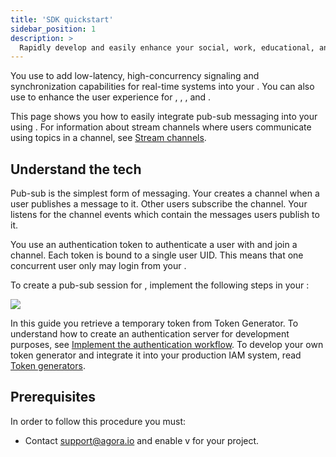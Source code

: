 ```yaml
---
title: 'SDK quickstart'
sidebar_position: 1
description: >
  Rapidly develop and easily enhance your social, work, educational, and IoT apps.
---
```




You use <Vg k="MESS_SDK" /> to add low-latency, high-concurrency signaling and
synchronization capabilities for real-time systems into your <Vpl k="CLIENT" />. You can also use <Vg k="SIG" /> to
enhance the user experience for <Vg k="VIDEO" />, <Vg k="AUDIO" />,  <Vg k="ILS" />, and <Vg k="BS" />.

This page shows you how to easily integrate pub-sub messaging into your <Vpl k="CLIENT" /> using <Vg
k="MESS_SDK" />. For information about stream channels where users communicate using topics in a channel, see [Stream
channels](/en/signaling/develop/stream-channel).

## Understand the tech

Pub-sub is the simplest form of messaging. Your <Vpl k="CLIENT" /> creates a channel when a user publishes a message to
it. Other users subscribe the channel. Your <Vpl k="CLIENT" /> listens for the channel events which contain the messages
users publish to it.

You use an authentication token to authenticate a user with <Vg k="MESS" /> and join a channel. Each token is
bound to a single user UID. This means that one concurrent user only may login from your <Vpl k="CLIENT" />.

To create a pub-sub session for <Vg k="MESS" /> , implement the following steps in your
<Vpl k="CLIENT" />:

![](/images/signaling/get-started-workflow.svg)

In this guide you retrieve a temporary token from Token Generator. To understand how to create an authentication
server for development purposes, see [Implement the authentication workflow](../get-started/authentication-workflow).
To develop your own token generator and integrate it into your production IAM system, read [Token generators](/signaling/develop/integrate-token-generation).

## Prerequisites

In order to follow this procedure you must:

<Prerequites />

- Contact support@agora.io and enable <Vg k="MESS"/> v<Vg k="SIG_RELEASE_API"/> for your project.


<GetStartedSDK  product="Signaling" company="Agora" sdk="Signaling SDK" client="app" />



